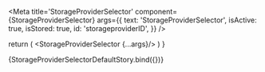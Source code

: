 


<Meta 
  title='StorageProviderSelector' 
  component={StorageProviderSelector} 
  args={{
    text: 'StorageProviderSelector',
    isActive: true,
    isStored: true,
    id: 'storageproviderID',
  }}
/>

<ArgsTable of={StorageProviderSelector}/>

  return (
    <Provider store={store}>
      <StorageProviderSelector {...args}/>
    </Provider>
  )
}

<Canvas>
  <Story name='Default'>
    {StorageProviderSelectorDefaultStory.bind({})}
  </Story>
</Canvas>